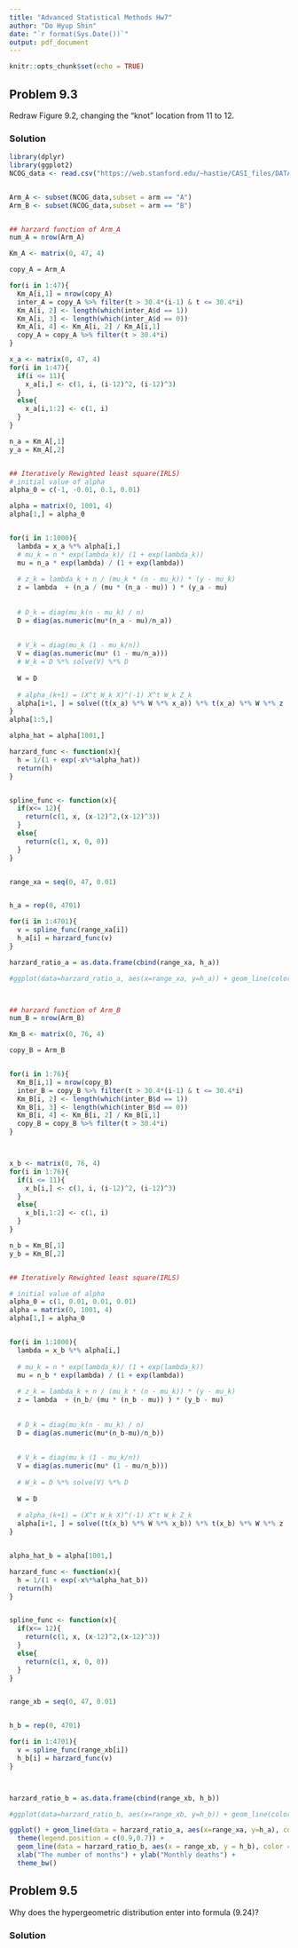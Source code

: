 ```yaml
---
title: "Advanced Statistical Methods Hw7"
author: "Do Hyup Shin"
date: "`r format(Sys.Date())`"
output: pdf_document
---
```


```r
knitr::opts_chunk$set(echo = TRUE)
```


## Problem 9.3
Redraw Figure 9.2, changing the “knot” location from 11 to 12.


### Solution


```r
library(dplyr)
library(ggplot2)
NCOG_data <- read.csv("https://web.stanford.edu/~hastie/CASI_files/DATA/ncog.txt", sep = " ")


Arm_A <- subset(NCOG_data,subset = arm == "A")
Arm_B <- subset(NCOG_data,subset = arm == "B")


## harzard function of Arm_A
num_A = nrow(Arm_A)

Km_A <- matrix(0, 47, 4)

copy_A = Arm_A

for(i in 1:47){
  Km_A[i,1] = nrow(copy_A)
  inter_A = copy_A %>% filter(t > 30.4*(i-1) & t <= 30.4*i)
  Km_A[i, 2] <- length(which(inter_A$d == 1))
  Km_A[i, 3] <- length(which(inter_A$d == 0))
  Km_A[i, 4] <- Km_A[i, 2] / Km_A[i,1]
  copy_A = copy_A %>% filter(t > 30.4*i)
}

x_a <- matrix(0, 47, 4)
for(i in 1:47){
  if(i <= 11){
    x_a[i,] <- c(1, i, (i-12)^2, (i-12)^3)
  }
  else{
    x_a[i,1:2] <- c(1, i)
  }
}

n_a = Km_A[,1]
y_a = Km_A[,2]


## Iteratively Rewighted least square(IRLS)
# initial value of alpha
alpha_0 = c(-1, -0.01, 0.1, 0.01)

alpha = matrix(0, 1001, 4)
alpha[1,] = alpha_0


for(i in 1:1000){
  lambda = x_a %*% alpha[i,]
  # mu_k = n * exp(lambda_k)/ (1 + exp(lambda_k))
  mu = n_a * exp(lambda) / (1 + exp(lambda))
  
  # z_k = lambda_k + n / (mu_k * (n - mu_k)) * (y - mu_k)
  z = lambda  + (n_a / (mu * (n_a - mu)) ) * (y_a - mu)
  
  
  # D_k = diag(mu_k(n - mu_k) / n)
  D = diag(as.numeric(mu*(n_a - mu)/n_a))
  
  
  # V_k = diag(mu_k (1 - mu_k/n))
  V = diag(as.numeric(mu* (1 - mu/n_a)))
  # W_k = D %*% solve(V) %*% D
  
  W = D
  
  # alpha_(k+1) = (X^t W_k X)^(-1) X^t W_k Z_k
  alpha[i+1, ] = solve((t(x_a) %*% W %*% x_a)) %*% t(x_a) %*% W %*% z
}
alpha[1:5,]

alpha_hat = alpha[1001,]

harzard_func <- function(x){
  h = 1/(1 + exp(-x%*%alpha_hat))
  return(h)
}


spline_func <- function(x){
  if(x<= 12){
    return(c(1, x, (x-12)^2,(x-12)^3))
  }
  else{
    return(c(1, x, 0, 0))
  }
}


range_xa = seq(0, 47, 0.01)


h_a = rep(0, 4701)

for(i in 1:4701){
  v = spline_func(range_xa[i])
  h_a[i] = harzard_func(v)
}

harzard_ratio_a = as.data.frame(cbind(range_xa, h_a)) 

#ggplot(data=harzard_ratio_a, aes(x=range_xa, y=h_a)) + geom_line(color='black', lwd=0.5)



## harzard function of Arm_B
num_B = nrow(Arm_B)

Km_B <- matrix(0, 76, 4)

copy_B = Arm_B


for(i in 1:76){
  Km_B[i,1] = nrow(copy_B)
  inter_B = copy_B %>% filter(t > 30.4*(i-1) & t <= 30.4*i)
  Km_B[i, 2] <- length(which(inter_B$d == 1))
  Km_B[i, 3] <- length(which(inter_B$d == 0))
  Km_B[i, 4] <- Km_B[i, 2] / Km_B[i,1]
  copy_B = copy_B %>% filter(t > 30.4*i)
}



x_b <- matrix(0, 76, 4)
for(i in 1:76){
  if(i <= 11){
    x_b[i,] <- c(1, i, (i-12)^2, (i-12)^3)
  }
  else{
    x_b[i,1:2] <- c(1, i)
  }
}

n_b = Km_B[,1]
y_b = Km_B[,2]


## Iteratively Rewighted least square(IRLS)

# initial value of alpha
alpha_0 = c(1, 0.01, 0.01, 0.01)
alpha = matrix(0, 1001, 4)
alpha[1,] = alpha_0


for(i in 1:1000){
  lambda = x_b %*% alpha[i,]
  
  # mu_k = n * exp(lambda_k)/ (1 + exp(lambda_k))
  mu = n_b * exp(lambda) / (1 + exp(lambda))
  
  # z_k = lambda_k + n / (mu_k * (n - mu_k)) * (y - mu_k)
  z = lambda  + (n_b/ (mu * (n_b - mu)) ) * (y_b - mu)
  
  
  # D_k = diag(mu_k(n - mu_k) / n)
  D = diag(as.numeric(mu*(n_b-mu)/n_b))
  
  
  # V_k = diag(mu_k (1 - mu_k/n))
  V = diag(as.numeric(mu* (1 - mu/n_b)))
  
  # W_k = D %*% solve(V) %*% D
  
  W = D
  
  # alpha_(k+1) = (X^t W_k X)^(-1) X^t W_k Z_k
  alpha[i+1, ] = solve((t(x_b) %*% W %*% x_b)) %*% t(x_b) %*% W %*% z
}


alpha_hat_b = alpha[1001,]

harzard_func <- function(x){
  h = 1/(1 + exp(-x%*%alpha_hat_b))
  return(h)
}


spline_func <- function(x){
  if(x<= 12){
    return(c(1, x, (x-12)^2,(x-12)^3))
  }
  else{
    return(c(1, x, 0, 0))
  }
}


range_xb = seq(0, 47, 0.01)


h_b = rep(0, 4701)

for(i in 1:4701){
  v = spline_func(range_xb[i])
  h_b[i] = harzard_func(v)
}



harzard_ratio_b = as.data.frame(cbind(range_xb, h_b)) 

#ggplot(data=harzard_ratio_b, aes(x=range_xb, y=h_b)) + geom_line(color='red', lwd=0.5)

ggplot() + geom_line(data = harzard_ratio_a, aes(x=range_xa, y=h_a), color = "black", lwd = 0.5) + labs(fill= "Arm_A") +
  theme(legend.position = c(0.9,0.7)) +
  geom_line(data = harzard_ratio_b, aes(x = range_xb, y = h_b), color = 'red', lwd = 0.5) + 
  xlab("The number of months") + ylab("Monthly deaths") + 
  theme_bw()

```

## Problem 9.5
Why does the hypergeometric distribution enter into formula (9.24)?

### Solution
